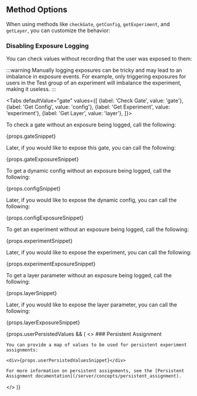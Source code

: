 
## Method Options <VersionBadge version={props.addedInVersion}/>

When using methods like `checkGate`, `getConfig`, `getExperiment`, and `getLayer`, you can customize the behavior:

### Disabling Exposure Logging

You can check values without recording that the user was exposed to them:

:::warning
Manually logging exposures can be tricky and may lead to an imbalance in exposure events. For example, only triggering exposures for users in the Test group of an experiment will imbalance the experiment, making it useless.
:::

<Tabs
  defaultValue="gate"
  values={[
    {label: 'Check Gate', value: 'gate'},
    {label: 'Get Config', value: 'config'},
    {label: 'Get Experiment', value: 'experiment'},
    {label: 'Get Layer', value: 'layer'},
  ]}>

<TabItem value="gate">

To check a gate without an exposure being logged, call the following:

<div>{props.gateSnippet}</div>

Later, if you would like to expose this gate, you can call the following:

<div>{props.gateExposureSnippet}</div>

</TabItem>

<TabItem value="config">

To get a dynamic config without an exposure being logged, call the following:

<div>{props.configSnippet}</div>

Later, if you would like to expose the dynamic config, you can call the following:

<div>{props.configExposureSnippet}</div>

</TabItem>

<TabItem value="experiment">

To get an experiment without an exposure being logged, call the following:

<div>{props.experimentSnippet}</div>

Later, if you would like to expose the experiment, you can call the following:

<div>{props.experimentExposureSnippet}</div>

</TabItem>

<TabItem value="layer">

To get a layer parameter without an exposure being logged, call the following:

<div>{props.layerSnippet}</div>

Later, if you would like to expose the layer parameter, you can call the following:

<div>{props.layerExposureSnippet}</div>

</TabItem>

</Tabs>

{props.userPersistedValues && (
  <>
    ### Persistent Assignment

    You can provide a map of values to be used for persistent experiment assignments:

    <div>{props.userPersistedValuesSnippet}</div>

    For more information on persistent assignments, see the [Persistent Assignment documentation](/server/concepts/persistent_assignment).
  </>
)}
